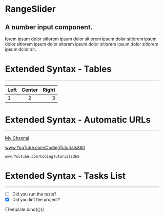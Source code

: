 
<Meta title="RangeSlider" component={RangeSlider} />



# RangeSlider
## A number input component.
lorem ipsum dolor sitlorem ipsum dolor sitlorem ipsum dolor sitlorem ipsum dolor sitlorem ipsum dolor sitorem ipsum dolor sitlorem ipsum dolor sitlorem ipsum dolor sit.
<ArgsTable of={RangeSlider} />

# Extended Syntax - Tables
--- 

| Left | Center | Right |
| :--- | :----: | ----: |
| 1    | 2      | 3     |


# Extended Syntax - Automatic URLs
--- 

[My Channel](www.YouTube.com/CodingTutorials360)

www.YouTube.com/CodingTutorials360

`www.YouTube.com/CodingTutorials360 `

# Extended Syntax - Tasks List
--- 

- [ ] Did you run the tests?
- [x] Did you lint the project?

<Preview>
  <Story name="Default" >
    {Template.bind({})}
  </Story>
</Preview>


<Props story="number" />